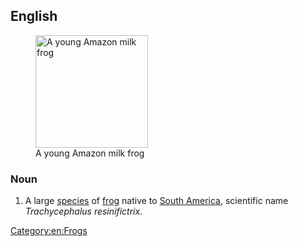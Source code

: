 ==English==
{{wikipedia}}
[[Image:Phrynohyas resinifictrix.jpg|180px|thumb|right|A young Amazon milk frog]]
===Noun===
{{en-noun|head=[[Amazon]] [[milk]] [[frog]]}}

# A large [[species]] of [[frog]] native to [[South America]], scientific name ''Trachycephalus resinifictrix''.

[[Category:en:Frogs]]